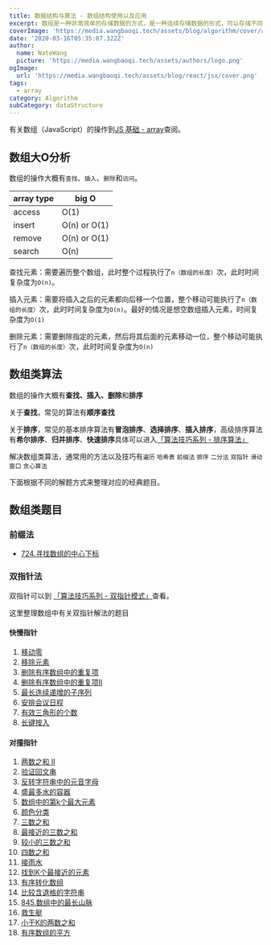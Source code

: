 ```yaml
---
title: 数据结构与算法 - 数组结构使用以及应用
excerpt: 数组是一种非常简单的存储数据的方式，是一种连续存储数据的形式，可以存储不同类型的值
coverImage: 'https://media.wangbaoqi.tech/assets/blog/algorithm/cover/array.webp'
date: '2020-03-16T05:35:07.322Z'
author:
  name: NateWang
  picture: 'https://media.wangbaoqi.tech/assets/authors/logo.png'
ogImage:
  url: 'https://media.wangbaoqi.tech/assets/blog/react/jsx/cover.png'
tags:
  - array
category: Algorithm
subCategory: dataStructure
---
```



有关数组（JavaScript）的操作到[JS 基础 - array](/posts/javaScript/array)查阅。

## 数组大O分析

数组的操作大概有`查找`、`插入`、`删除`和`访问`。

| array type |   big O  |
| --- | --- |
|  access   |  O(1)   |
|  insert   |  O(n) or O(1)  |
|  remove   |  O(n) or O(1)  |
|  search   |  O(n)   |

查找元素：需要遍历整个数组，此时整个过程执行了`n（数组的长度）`次，此时时间复杂度为`O(n)`。

插入元素：需要将插入之后的元素都向后移一个位置，整个移动可能执行了`n（数组的长度）`次，此时时间复杂度为`O(n)`。最好的情况是想空数组插入元素，时间复杂度为`O(1)`

删除元素：需要删除指定的元素，然后将其后面的元素移动一位，整个移动可能执行了`n（数组的长度）`次，此时时间复杂度为`O(n)`

## 数组类算法

数组的操作大概有**查找、插入、删除**和**排序**

关于**查找**，常见的算法有**顺序查找**

关于**排序**，常见的基本排序算法有**冒泡排序**、**选择排序**、**插入排序**，高级排序算法有**希尔排序**、**归并排序**、**快速排序**具体可以进入[「算法技巧系列 - 排序算法」](/posts/algorithm/break/sort)

解决数组类算法，通常用的方法以及技巧有`遍历` `哈希表` `前缀法` `排序` `二分法` `双指针` `滑动窗口` `贪心算法`

下面根据不同的解题方式来整理对应的经典题目。

## 数组类题目

### 前缀法

* [724.寻找数组的中心下标]()

### 双指针法

双指针可以到 [「算法技巧系列 - 双指针模式」](/posts/algorithm/break/doublePoint)查看。

这里整理数组中有关双指针解法的题目


#### 快慢指针

1. [移动零]()
2. [移除元素]()
3. [删除有序数组中的重复项]()
4. [删除有序数组中的重复项II]()
5. [最长连续递增的子序列]()
6. [安排会议日程]()
7. [有效三角形的个数]()
8. [长键按入]()

#### 对撞指针

1. [两数之和 II]()
2. [验证回文串]()
3. [反转字符串中的元音字母]()
4. [盛最多水的容器]()
5. [数组中的第k个最大元素]()
6. [颜色分类]()
7. [三数之和]()
8. [最接近的三数之和]()
9. [较小的三数之和]()
10. [四数之和]()
11. [接雨水]()
12. [找到K个最接近的元素]()
13. [有序转化数组]()
14. [比较含退格的字符串]()
15. [845.数组中的最长山脉]()
16. [救生艇]()
17. [小于K的两数之和]()
18. [有序数组的平方]()